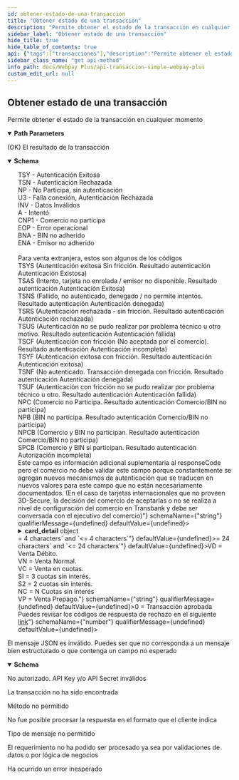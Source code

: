 ```yaml
---
id: obtener-estado-de-una-transaccion
title: "Obtener estado de una transacción"
description: "Permite obtener el estado de la transacción en cualquier momento"
sidebar_label: "Obtener estado de una transacción"
hide_title: true
hide_table_of_contents: true
api: {"tags":["transacciones"],"description":"Permite obtener el estado de la transacción en cualquier momento","parameters":[{"name":"token","in":"path","required":true,"description":"Token de la transacción","schema":{"type":"string","minimum":64,"maximum":64,"example":"e9d555262db0f989e49d724b4db0b0af367cc415cde41f500a776550fc5fddd3"}}],"responses":{"200":{"description":"(OK) El resultado de la transacción","content":{"application/json":{"schema":{"type":"object","properties":{"vci":{"type":"string","description":"Resultado de la autenticación del tarjetahabiente. Algunos de ellos son <br>TSY - Autenticación Exitosa <br>TSN - Autenticación Rechazada <br>NP - No Participa, sin autenticación <br>U3 - Falla conexión, Autenticación Rechazada <br>INV - Datos Inválidos <br>A - Intentó <br>CNP1 - Comercio no participa <br>EOP - Error operacional <br>BNA - BIN no adherido <br>ENA - Emisor no adherido <br> <br>Para venta extranjera, estos son algunos de los códigos <br>TSYS (Autenticación exitosa Sin fricción. Resultado autenticación  Autenticación Existosa) <br>TSAS (Intento, tarjeta no enrolada / emisor no disponible. Resultado autenticación  Autenticación Exitosa) <br>TSNS (Fallido, no autenticado, denegado / no permite intentos. Resultado autenticación  Autenticación denegada) <br>TSRS (Autenticación rechazada - sin fricción. Resultado autenticación  Autenticación rechazada) <br>TSUS (Autenticación no se pudo realizar por problema técnico u otro motivo. Resultado autenticación  Autenticación fallida) <br>TSCF (Autenticación con fricción (No aceptada por el comercio). Resultado autenticación  Autenticación incompleta) <br>TSYF (Autenticación exitosa con fricción. Resultado autenticación  Autenticación exitosa) <br>TSNF (No autenticado. Transacción denegada con fricción. Resultado autenticación  Autenticación denegada) <br>TSUF (Autenticación con fricción no se pudo realizar por problema técnico u otro. Resultado autenticación  Autenticación fallida) <br>NPC (Comercio no Participa. Resultado autenticación  Comercio/BIN no participa) <br>NPB (BIN no participa. Resultado autenticación  Comercio/BIN no participa) <br>NPCB (Comercio y BIN no participan. Resultado autenticación  Comercio/BIN no participa) <br>SPCB (Comercio y BIN sí participan. Resultado autenticación  Autorización incompleta) <br>Este campo es información adicional suplementaria al responseCode pero el comercio no debe validar este campo porque constantemente se agregan nuevos mecanismos de autenticación que se traducen en nuevos valores para este campo que no están necesariamente documentados. (En el caso de tarjetas internacionales que no proveen 3D-Secure, la decisión del comercio de aceptarlas o no se realiza a nivel de configuración del comercio en Transbank y debe ser conversada con el ejecutivo del comercio)","example":"TCY"},"amount":{"type":"number","description":"Formato número entero para transacciones en peso y decimal para transacciones en dólares. Largo máximo 17","format":"float","example":10000},"status":{"type":"string","description":"Estado de la transacción (INITIALIZED, AUTHORIZED, REVERSED, FAILED, NULLIFIED, PARTIALLY_NULLIFIED, CAPTURED). Largo máximo 64","maxLength":64,"example":"AUTHORIZED"},"buy_order":{"type":"string","description":"Orden de compra de la tienda indicado en Transaction.create(). Largo máximo 26","maxLength":64,"example":"ordenCompra12345678"},"session_id":{"type":"string","description":"Identificador de sesión, el mismo enviado originalmente por el comercio en Transaction.create(). Largo máximo 61.","maxLength":61,"example":"sesion1234557545"},"card_detail":{"type":"object","description":"Objeto que representa los datos de la tarjeta de crédito del tarjeta habiente.","properties":{"card_detail.card_number":{"type":"string","description":"4 últimos números de la tarjeta de crédito del tarjetahabiente. Solo para comercios autorizados por Transbank se envía el número completo. Largo máximo 19.","minLength":4,"maxLength":19,"example":6623}}},"accounting_date":{"type":"string","description":"Fecha de la autorización. Largo 4, formato MMDD","maxLength":4,"minLength":4,"example":"MMDD"},"transaction_date":{"type":"string","description":"Fecha y hora de la autorización. Largo 24, formato ISO 8601 (Ej yyyy-mm-ddTHH:mm:ss.xxxZ)","maxLength":24,"minLength":24,"example":"yyyy-mm-ddTHH:mm:ss.xxxZ"},"authorization_code":{"type":"string","description":"Código de autorización de la transacción Largo máximo 6","maxLength":6,"example":1213},"payment_type_code":{"type":"string","description":"Tipo de pago de la transacción. <br>VD = Venta Débito. <br>VN = Venta Normal. <br>VC = Venta en cuotas. <br>SI = 3 cuotas sin interés. <br>S2 = 2 cuotas sin interés. <br>NC = N Cuotas sin interés <br>VP = Venta Prepago.","example":"VN"},"response_code":{"type":"number","description":"Código de respuesta de la autorización. Valores posibles <br>0 = Transacción aprobada <br>Puedes revisar los códigos de respuesta de rechazo en el siguiente <a href=\"https://www.transbankdevelopers.cl/producto/webpay#codigos-de-respuesta-de-autorizacion\">link</a>","example":0},"installments_amount":{"type":"number","description":"Monto de las cuotas. Largo máximo 17"},"installments_number":{"type":"number","description":"Cantidad de cuotas. Largo máximo 2","example":0},"balance":{"type":"number","description":"Monto restante para un detalle anulado. Largo máximo 17","maximum":100000000000000000,"example":0}}}}}},"400":{"description":"El mensaje JSON es inválido. Puedes ser que no corresponda a un mensaje bien estructurado o que contenga un campo no esperado","content":{"application/json":{"schema":{"type":"object","properties":{"error_message":{"type":"string","example":"token is required"}}}}}},"401":{"description":"No autorizado. API Key y/o API Secret inválidos"},"404":{"description":"La transacción no ha sido encontrada"},"405":{"description":"Método no permitido"},"406":{"description":"No fue posible procesar la respuesta en el formato que el cliente indica"},"415":{"description":"Tipo de mensaje no permitido"},"422":{"description":"El requerimiento no ha podido ser procesado ya sea por validaciones de datos o por lógica de negocios"},"500":{"description":"Ha ocurrido un error inesperado"}},"method":"get","path":"/rswebpaytransaction/api/webpay/v1.2/transactions/{token}","servers":[{"url":"https://webpay3gint.transbank.cl"}],"security":[{"tbkApiKeyId":[],"tbkApiKeySecret":[]}],"securitySchemes":{"tbkApiKeyId":{"type":"apiKey","name":"Tbk-Api-Key-Id","in":"header","description":"Código de comercio"},"tbkApiKeySecret":{"type":"apiKey","name":"Tbk-Api-Key-Secret","in":"header","description":"LLave secreta"}},"info":{"title":"API Transaccion simple - WebPay Plus","description":"Una transacción de autorización normal (o transacción normal), corresponde a una solicitud de autorización financiera de un pago con tarjetas de crédito o débito, en donde quién realiza el pago ingresa al sitio del comercio, selecciona productos o servicio, y el ingreso asociado a los datos de la tarjeta de crédito, débito o prepago lo realiza en forma segura en Webpay.","termsOfService":"https://www.transbankdevelopers.cl/termino-y-condiciones","version":"1.0.0"},"postman":{"name":"Obtener estado de una transacción","description":{"content":"Permite obtener el estado de la transacción en cualquier momento","type":"text/plain"},"url":{"path":["rswebpaytransaction","api","webpay","v1.2","transactions",":token"],"host":["{{baseUrl}}"],"query":[],"variable":[{"disabled":false,"description":{"content":"(Required) Token de la transacción","type":"text/plain"},"type":"any","value":"","key":"token"}]},"header":[{"key":"Accept","value":"application/json"}],"method":"GET"}}
sidebar_class_name: "get api-method"
info_path: docs/Webpay Plus/api-transaccion-simple-webpay-plus
custom_edit_url: null
---
```



## Obtener estado de una transacción



Permite obtener el estado de la transacción en cualquier momento

<details style={{"marginBottom":"1rem"}} data-collapsed={false} open={true}><summary style={{}}><strong>Path Parameters</strong></summary><div><ul><ParamsItem className={"paramsItem"} param={{"name":"token","in":"path","required":true,"description":"Token de la transacción","schema":{"type":"string","minimum":64,"maximum":64,"example":"e9d555262db0f989e49d724b4db0b0af367cc415cde41f500a776550fc5fddd3"}}}></ParamsItem></ul></div></details><div><ApiTabs><TabItem label={"200"} value={"200"}><div>

(OK) El resultado de la transacción

</div><div><MimeTabs schemaType={"response"}><TabItem label={"application/json"} value={"application/json"}><SchemaTabs><TabItem label={"Schema"} value={"Schema"}><details style={{}} data-collapsed={false} open={true}><summary style={{"textAlign":"left"}}><strong>Schema</strong></summary><div style={{"textAlign":"left","marginLeft":"1rem"}}></div><ul style={{"marginLeft":"1rem"}}><SchemaItem collapsible={false} name={"vci"} required={false} deprecated={undefined} schemaDescription={"Resultado de la autenticación del tarjetahabiente. Algunos de ellos son <br>TSY - Autenticación Exitosa <br>TSN - Autenticación Rechazada <br>NP - No Participa, sin autenticación <br>U3 - Falla conexión, Autenticación Rechazada <br>INV - Datos Inválidos <br>A - Intentó <br>CNP1 - Comercio no participa <br>EOP - Error operacional <br>BNA - BIN no adherido <br>ENA - Emisor no adherido <br> <br>Para venta extranjera, estos son algunos de los códigos <br>TSYS (Autenticación exitosa Sin fricción. Resultado autenticación  Autenticación Existosa) <br>TSAS (Intento, tarjeta no enrolada / emisor no disponible. Resultado autenticación  Autenticación Exitosa) <br>TSNS (Fallido, no autenticado, denegado / no permite intentos. Resultado autenticación  Autenticación denegada) <br>TSRS (Autenticación rechazada - sin fricción. Resultado autenticación  Autenticación rechazada) <br>TSUS (Autenticación no se pudo realizar por problema técnico u otro motivo. Resultado autenticación  Autenticación fallida) <br>TSCF (Autenticación con fricción (No aceptada por el comercio). Resultado autenticación  Autenticación incompleta) <br>TSYF (Autenticación exitosa con fricción. Resultado autenticación  Autenticación exitosa) <br>TSNF (No autenticado. Transacción denegada con fricción. Resultado autenticación  Autenticación denegada) <br>TSUF (Autenticación con fricción no se pudo realizar por problema técnico u otro. Resultado autenticación  Autenticación fallida) <br>NPC (Comercio no Participa. Resultado autenticación  Comercio/BIN no participa) <br>NPB (BIN no participa. Resultado autenticación  Comercio/BIN no participa) <br>NPCB (Comercio y BIN no participan. Resultado autenticación  Comercio/BIN no participa) <br>SPCB (Comercio y BIN sí participan. Resultado autenticación  Autorización incompleta) <br>Este campo es información adicional suplementaria al responseCode pero el comercio no debe validar este campo porque constantemente se agregan nuevos mecanismos de autenticación que se traducen en nuevos valores para este campo que no están necesariamente documentados. (En el caso de tarjetas internacionales que no proveen 3D-Secure, la decisión del comercio de aceptarlas o no se realiza a nivel de configuración del comercio en Transbank y debe ser conversada con el ejecutivo del comercio)"} schemaName={"string"} qualifierMessage={undefined} defaultValue={undefined}></SchemaItem><SchemaItem collapsible={false} name={"amount"} required={false} deprecated={undefined} schemaDescription={"Formato número entero para transacciones en peso y decimal para transacciones en dólares. Largo máximo 17"} schemaName={"float"} qualifierMessage={undefined} defaultValue={undefined}></SchemaItem><SchemaItem collapsible={false} name={"status"} required={false} deprecated={undefined} schemaDescription={"Estado de la transacción (INITIALIZED, AUTHORIZED, REVERSED, FAILED, NULLIFIED, PARTIALLY_NULLIFIED, CAPTURED). Largo máximo 64"} schemaName={"string"} qualifierMessage={"**Possible values:** `<= 64 characters`"} defaultValue={undefined}></SchemaItem><SchemaItem collapsible={false} name={"buy_order"} required={false} deprecated={undefined} schemaDescription={"Orden de compra de la tienda indicado en Transaction.create(). Largo máximo 26"} schemaName={"string"} qualifierMessage={"**Possible values:** `<= 64 characters`"} defaultValue={undefined}></SchemaItem><SchemaItem collapsible={false} name={"session_id"} required={false} deprecated={undefined} schemaDescription={"Identificador de sesión, el mismo enviado originalmente por el comercio en Transaction.create(). Largo máximo 61."} schemaName={"string"} qualifierMessage={"**Possible values:** `<= 61 characters`"} defaultValue={undefined}></SchemaItem><SchemaItem collapsible={true} className={"schemaItem"}><details style={{}}><summary style={{}}><strong>card_detail</strong><span style={{"opacity":"0.6"}}> object</span></summary><div style={{"marginLeft":"1rem"}}><div style={{"marginTop":".5rem","marginBottom":".5rem"}}>

Objeto que representa los datos de la tarjeta de crédito del tarjeta habiente.

</div><SchemaItem collapsible={false} name={"card_detail.card_number"} required={false} deprecated={undefined} schemaDescription={"4 últimos números de la tarjeta de crédito del tarjetahabiente. Solo para comercios autorizados por Transbank se envía el número completo. Largo máximo 19."} schemaName={"string"} qualifierMessage={"**Possible values:** `>= 4 characters` and `<= 19 characters`"} defaultValue={undefined}></SchemaItem></div></details></SchemaItem><SchemaItem collapsible={false} name={"accounting_date"} required={false} deprecated={undefined} schemaDescription={"Fecha de la autorización. Largo 4, formato MMDD"} schemaName={"string"} qualifierMessage={"**Possible values:** `>= 4 characters` and `<= 4 characters`"} defaultValue={undefined}></SchemaItem><SchemaItem collapsible={false} name={"transaction_date"} required={false} deprecated={undefined} schemaDescription={"Fecha y hora de la autorización. Largo 24, formato ISO 8601 (Ej yyyy-mm-ddTHH:mm:ss.xxxZ)"} schemaName={"string"} qualifierMessage={"**Possible values:** `>= 24 characters` and `<= 24 characters`"} defaultValue={undefined}></SchemaItem><SchemaItem collapsible={false} name={"authorization_code"} required={false} deprecated={undefined} schemaDescription={"Código de autorización de la transacción Largo máximo 6"} schemaName={"string"} qualifierMessage={"**Possible values:** `<= 6 characters`"} defaultValue={undefined}></SchemaItem><SchemaItem collapsible={false} name={"payment_type_code"} required={false} deprecated={undefined} schemaDescription={"Tipo de pago de la transacción. <br>VD = Venta Débito. <br>VN = Venta Normal. <br>VC = Venta en cuotas. <br>SI = 3 cuotas sin interés. <br>S2 = 2 cuotas sin interés. <br>NC = N Cuotas sin interés <br>VP = Venta Prepago."} schemaName={"string"} qualifierMessage={undefined} defaultValue={undefined}></SchemaItem><SchemaItem collapsible={false} name={"response_code"} required={false} deprecated={undefined} schemaDescription={"Código de respuesta de la autorización. Valores posibles <br>0 = Transacción aprobada <br>Puedes revisar los códigos de respuesta de rechazo en el siguiente <a href=\"https://www.transbankdevelopers.cl/producto/webpay#codigos-de-respuesta-de-autorizacion\">link</a>"} schemaName={"number"} qualifierMessage={undefined} defaultValue={undefined}></SchemaItem><SchemaItem collapsible={false} name={"installments_amount"} required={false} deprecated={undefined} schemaDescription={"Monto de las cuotas. Largo máximo 17"} schemaName={"number"} qualifierMessage={undefined} defaultValue={undefined}></SchemaItem><SchemaItem collapsible={false} name={"installments_number"} required={false} deprecated={undefined} schemaDescription={"Cantidad de cuotas. Largo máximo 2"} schemaName={"number"} qualifierMessage={undefined} defaultValue={undefined}></SchemaItem><SchemaItem collapsible={false} name={"balance"} required={false} deprecated={undefined} schemaDescription={"Monto restante para un detalle anulado. Largo máximo 17"} schemaName={"number"} qualifierMessage={"**Possible values:** `<= 100000000000000000`"} defaultValue={undefined}></SchemaItem></ul></details></TabItem><TabItem label={"Example (from schema)"} value={"Example (from schema)"}><ResponseSamples responseExample={"{\n  \"vci\": \"TCY\",\n  \"amount\": 10000,\n  \"status\": \"AUTHORIZED\",\n  \"buy_order\": \"ordenCompra12345678\",\n  \"session_id\": \"sesion1234557545\",\n  \"card_detail\": {\n    \"card_detail.card_number\": 6623\n  },\n  \"accounting_date\": \"MMDD\",\n  \"transaction_date\": \"yyyy-mm-ddTHH:mm:ss.xxxZ\",\n  \"authorization_code\": 1213,\n  \"payment_type_code\": \"VN\",\n  \"response_code\": 0,\n  \"installments_amount\": 0,\n  \"installments_number\": 0,\n  \"balance\": 0\n}"} language={"json"}></ResponseSamples></TabItem></SchemaTabs></TabItem></MimeTabs></div></TabItem><TabItem label={"400"} value={"400"}><div>

El mensaje JSON es inválido. Puedes ser que no corresponda a un mensaje bien estructurado o que contenga un campo no esperado

</div><div><MimeTabs schemaType={"response"}><TabItem label={"application/json"} value={"application/json"}><SchemaTabs><TabItem label={"Schema"} value={"Schema"}><details style={{}} data-collapsed={false} open={true}><summary style={{"textAlign":"left"}}><strong>Schema</strong></summary><div style={{"textAlign":"left","marginLeft":"1rem"}}></div><ul style={{"marginLeft":"1rem"}}><SchemaItem collapsible={false} name={"error_message"} required={false} deprecated={undefined} schemaDescription={undefined} schemaName={"string"} qualifierMessage={undefined} defaultValue={undefined}></SchemaItem></ul></details></TabItem><TabItem label={"Example (from schema)"} value={"Example (from schema)"}><ResponseSamples responseExample={"{\n  \"error_message\": \"token is required\"\n}"} language={"json"}></ResponseSamples></TabItem></SchemaTabs></TabItem></MimeTabs></div></TabItem><TabItem label={"401"} value={"401"}><div>

No autorizado. API Key y/o API Secret inválidos

</div><div></div></TabItem><TabItem label={"404"} value={"404"}><div>

La transacción no ha sido encontrada

</div><div></div></TabItem><TabItem label={"405"} value={"405"}><div>

Método no permitido

</div><div></div></TabItem><TabItem label={"406"} value={"406"}><div>

No fue posible procesar la respuesta en el formato que el cliente indica

</div><div></div></TabItem><TabItem label={"415"} value={"415"}><div>

Tipo de mensaje no permitido

</div><div></div></TabItem><TabItem label={"422"} value={"422"}><div>

El requerimiento no ha podido ser procesado ya sea por validaciones de datos o por lógica de negocios

</div><div></div></TabItem><TabItem label={"500"} value={"500"}><div>

Ha ocurrido un error inesperado

</div><div></div></TabItem></ApiTabs></div>
      